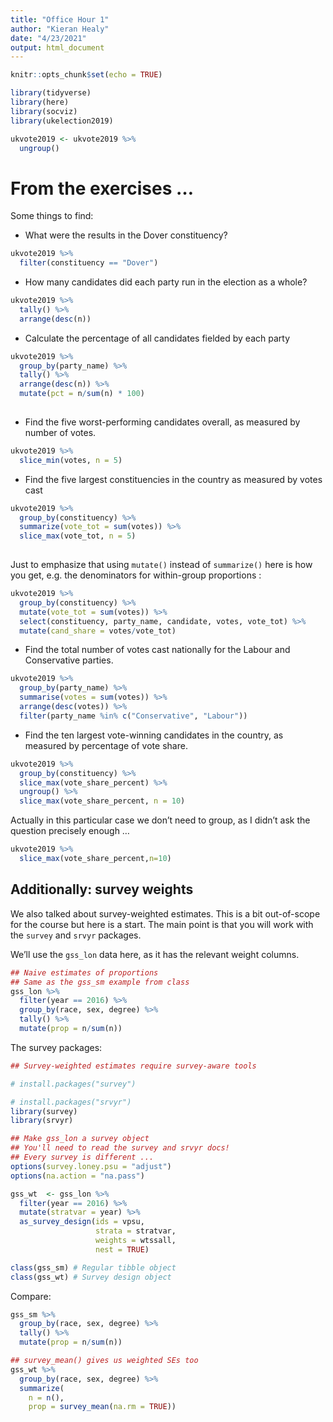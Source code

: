 ```yaml
---
title: "Office Hour 1"
author: "Kieran Healy"
date: "4/23/2021"
output: html_document
---
```


```r
knitr::opts_chunk$set(echo = TRUE)
```

```r

library(tidyverse)
library(here)
library(socviz)
library(ukelection2019)

ukvote2019 <- ukvote2019 %>% 
  ungroup()
```

# From the exercises ...

Some things to find:

- What were the results in the Dover constituency?

```r
ukvote2019 %>% 
  filter(constituency == "Dover")
```

- How many candidates did each party run in the election as a whole?

```r
ukvote2019 %>% 
  tally() %>% 
  arrange(desc(n))
```

- Calculate the percentage of all candidates fielded by each party

```r
ukvote2019 %>% 
  group_by(party_name) %>% 
  tally() %>%
  arrange(desc(n)) %>% 
  mutate(pct = n/sum(n) * 100)
  
```

- Find the five worst-performing candidates overall, as measured by number of votes.

```r
ukvote2019 %>%
  slice_min(votes, n = 5)


```


- Find the five largest constituencies in the country as measured by votes cast

```r
ukvote2019 %>% 
  group_by(constituency) %>% 
  summarize(vote_tot = sum(votes)) %>% 
  slice_max(vote_tot, n = 5)
  
```

Just to emphasize that using `mutate()` instead of `summarize()` here is how you get, e.g. the denominators for within-group proportions   :

```r
ukvote2019 %>% 
  group_by(constituency) %>% 
  mutate(vote_tot = sum(votes)) %>% 
  select(constituency, party_name, candidate, votes, vote_tot) %>% 
  mutate(cand_share = votes/vote_tot)
```

- Find the total number of votes cast nationally for the Labour and Conservative parties.

```r
ukvote2019 %>% 
  group_by(party_name) %>% 
  summarise(votes = sum(votes)) %>% 
  arrange(desc(votes)) %>% 
  filter(party_name %in% c("Conservative", "Labour")) 
```

- Find the ten largest vote-winning candidates in the country, as measured by percentage of vote share.

```r
ukvote2019 %>% 
  group_by(constituency) %>% 
  slice_max(vote_share_percent) %>% 
  ungroup() %>% 
  slice_max(vote_share_percent, n = 10)
```

Actually in this particular case we don't need to group, as I didn't ask the question precisely enough ...

```r
ukvote2019 %>% 
  slice_max(vote_share_percent,n=10)
```

## Additionally: survey weights

We also talked about survey-weighted estimates. This is a bit out-of-scope for the course but here is a start. The main point is that you will work with the `survey` and `srvyr` packages. 

We'll use the `gss_lon` data here, as it has the relevant weight columns.

```r

## Naive estimates of proportions
## Same as the gss_sm example from class
gss_lon %>% 
  filter(year == 2016) %>% 
  group_by(race, sex, degree) %>% 
  tally() %>% 
  mutate(prop = n/sum(n))
```

The survey packages:

```r
## Survey-weighted estimates require survey-aware tools

# install.packages("survey")

# install.packages("srvyr")
library(survey)
library(srvyr)

```

```r
## Make gss_lon a survey object
## You'll need to read the survey and srvyr docs!
## Every survey is different ...
options(survey.loney.psu = "adjust")
options(na.action = "na.pass")

gss_wt  <- gss_lon %>% 
  filter(year == 2016) %>% 
  mutate(stratvar = year) %>% 
  as_survey_design(ids = vpsu, 
                   strata = stratvar, 
                   weights = wtssall, 
                   nest = TRUE)

class(gss_sm) # Regular tibble object
class(gss_wt) # Survey design object
```

Compare:

```r
gss_sm %>% 
  group_by(race, sex, degree) %>% 
  tally() %>% 
  mutate(prop = n/sum(n))

## survey_mean() gives us weighted SEs too
gss_wt %>% 
  group_by(race, sex, degree) %>% 
  summarize(
    n = n(),
    prop = survey_mean(na.rm = TRUE))
  
```

